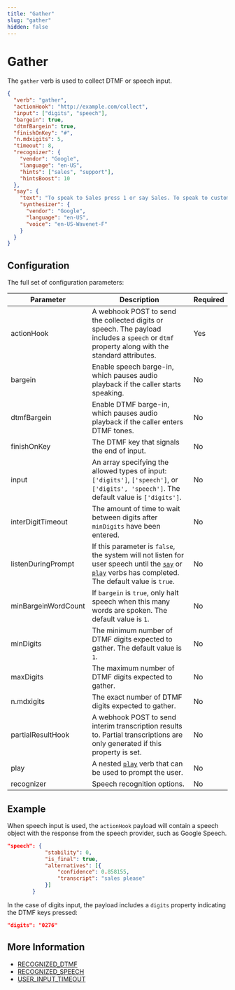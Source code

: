 ```yaml
---
title: "Gather"
slug: "gather"
hidden: false
---
```


# Gather

The `gather` verb is used to collect DTMF or speech input.

```json
{
  "verb": "gather",
  "actionHook": "http://example.com/collect",
  "input": ["digits", "speech"],
  "bargein": true,
  "dtmfBargein": true,
  "finishOnKey": "#",
  "n.mdxigits": 5,
  "timeout": 8,
  "recognizer": {
    "vendor": "Google",
    "language": "en-US",
    "hints": ["sales", "support"],
    "hintsBoost": 10
  },
  "say": {
    "text": "To speak to Sales press 1 or say Sales. To speak to customer support press 2 or say Support",
    "synthesizer": {
      "vendor": "Google",
      "language": "en-US",
      "voice": "en-US-Wavenet-F"
    }
  }
}
```

## Configuration

The full set of configuration parameters:

| Parameter           | Description                                                                                                                                                               | Required |
|---------------------|---------------------------------------------------------------------------------------------------------------------------------------------------------------------------|----------|
| actionHook          | A webhook POST to send the collected digits or speech. The payload includes a `speech` or `dtmf` property along with the standard attributes.                             | Yes      |
| bargein             | Enable speech barge-in, which pauses audio playback if the caller starts speaking.                                                                                        | No       |
| dtmfBargein         | Enable DTMF barge-in, which pauses audio playback if the caller enters DTMF tones.                                                                                        | No       |
| finishOnKey         | The DTMF key that signals the end of input.                                                                                                                               | No       |
| input               | An array specifying the allowed types of input: `['digits']`, `['speech']`, or `['digits', 'speech']`. The default value is `['digits']`.                                 | No       |
| interDigitTimeout   | The amount of time to wait between digits after `minDigits` have been entered.                                                                                            | No       |
| listenDuringPrompt  | If this parameter is `false`, the system will not listen for user speech until the [`say`](say.mdx) or [`play`](play.mdx) verbs has completed. The default value is `true`. | No       |
| minBargeinWordCount | If `bargein` is `true`, only halt speech when this many words are spoken. The default value is `1`.                                                                       | No       |
| minDigits           | The minimum number of DTMF digits expected to gather. The default value is `1`.                                                                                           | No       |
| maxDigits           | The maximum number of DTMF digits expected to gather.                                                                                                                     | No       |
| n.mdxigits           | The exact number of DTMF digits expected to gather.                                                                                                                       | No       |
| partialResultHook   | A webhook POST to send interim transcription results to. Partial transcriptions are only generated if this property is set.                                               | No       |
| play                | A nested [`play`](play.mdx) verb that can be used to prompt the user.                                                                                                      | No       |
| recognizer          | Speech recognition options.                                                                                                                                               | No       |

## Example

When speech input is used,
the `actionHook` payload will contain a speech object with the response from the speech provider, such as Google Speech.

```json
"speech": {
			"stability": 0,
			"is_final": true,
			"alternatives": [{
				"confidence": 0.858155,
				"transcript": "sales please"
			}]
		}
```

In the case of digits input, the payload includes a `digits` property indicating the DTMF keys pressed:

```json
"digits": "0276"
```

## More Information

- [RECOGNIZED_DTMF](../events/RECOGNIZED_DTMF.mdx)
- [RECOGNIZED_SPEECH](../events/RECOGNIZED_SPEECH.mdx)
- [USER_INPUT_TIMEOUT](../events/USER_INPUT_TIMEOUT.mdx)